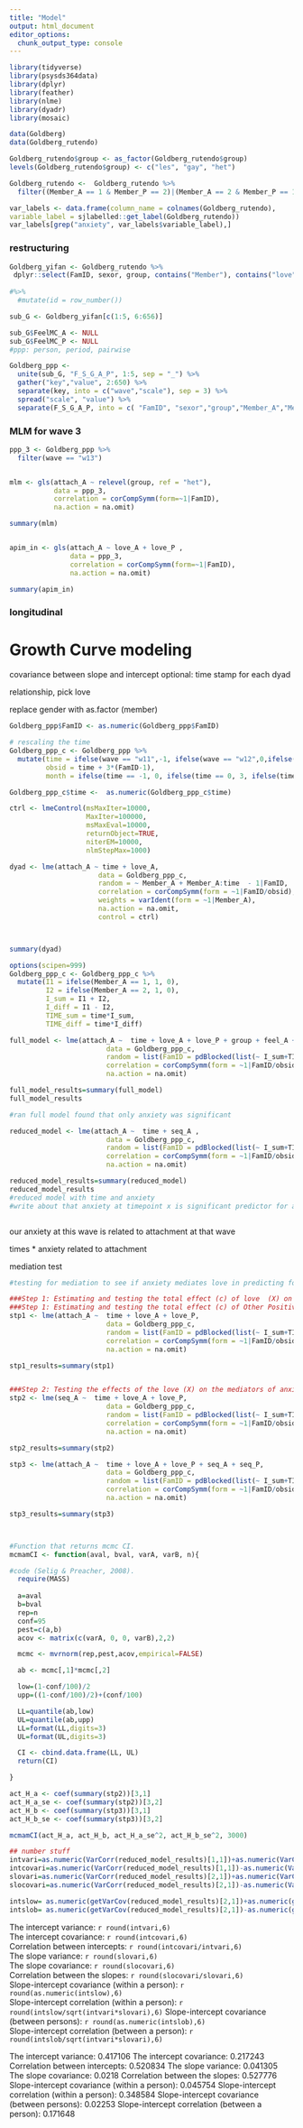 ```yaml
---
title: "Model"
output: html_document
editor_options: 
  chunk_output_type: console
---
```


```r
library(tidyverse)
library(psysds364data)
library(dplyr)
library(feather)
library(nlme)
library(dyadr)
library(mosaic)
```

```r
data(Goldberg)
data(Goldberg_rutendo)
```


```r
Goldberg_rutendo$group <- as_factor(Goldberg_rutendo$group)
levels(Goldberg_rutendo$group) <- c("les", "gay", "het")

Goldberg_rutendo <-  Goldberg_rutendo %>%
  filter((Member_A == 1 & Member_P == 2)|(Member_A == 2 & Member_P == 1))

var_labels <- data.frame(column_name = colnames(Goldberg_rutendo),
variable_label = sjlabelled::get_label(Goldberg_rutendo))
var_labels[grep("anxiety", var_labels$variable_label),]
```

### restructuring 

```r
Goldberg_yifan <- Goldberg_rutendo %>%
 dplyr::select(FamID, sexor, group, contains("Member"), contains("love"), contains("cnflct"), contains("ambiv"), contains("maint"), contains("seq"), contains("attach"), contains("feel"))
  
#%>%
  #mutate(id = row_number())

sub_G <- Goldberg_yifan[c(1:5, 6:656)]

sub_G$FeelMC_A <- NULL
sub_G$FeelMC_P <- NULL
#ppp: person, period, pairwise

Goldberg_ppp <- 
  unite(sub_G, "F_S_G_A_P", 1:5, sep = "_") %>%
  gather("key","value", 2:650) %>%
  separate(key, into = c("wave","scale"), sep = 3) %>%
  spread("scale", "value") %>%
  separate(F_S_G_A_P, into = c( "FamID", "sexor","group","Member_A","Member_P"), sep = "_") 

```

### MLM for wave 3
```r
ppp_3 <- Goldberg_ppp %>%
  filter(wave == "w13")


mlm <- gls(attach_A ~ relevel(group, ref = "het"), 
           data = ppp_3,
           correlation = corCompSymm(form=~1|FamID),
           na.action = na.omit)

summary(mlm)


apim_in <- gls(attach_A ~ love_A + love_P ,
               data = ppp_3,
               correlation = corCompSymm(form=~1|FamID),
               na.action = na.omit)

summary(apim_in)
```

### longitudinal 
# Growth Curve modeling 

covariance between slope and intercept 
optional: time stamp for each dyad 

relationship, pick love 

replace gender with as.factor (member)

```r

Goldberg_ppp$FamID <- as.numeric(Goldberg_ppp$FamID)

# rescaling the time
Goldberg_ppp_c <- Goldberg_ppp %>%
  mutate(time = ifelse(wave == "w11",-1, ifelse(wave == "w12",0,ifelse(wave == "w13",1,ifelse(wave == "w14",2,NA)))),
         obsid = time + 3*(FamID-1),
         month = ifelse(time == -1, 0, ifelse(time == 0, 3, ifelse(time == 1, 12, ifelse(time == 2, 24, NA)))))

```



```r
Goldberg_ppp_c$time <-  as.numeric(Goldberg_ppp_c$time)

ctrl <- lmeControl(msMaxIter=10000,
                   MaxIter=100000,
                   msMaxEval=10000,
                   returnObject=TRUE,
                   niterEM=10000,
                   nlmStepMax=1000)

dyad <- lme(attach_A ~ time + love_A,
                      data = Goldberg_ppp_c, 
                      random = ~ Member_A + Member_A:time  - 1|FamID,
                      correlation = corCompSymm(form = ~1|FamID/obsid),
                      weights = varIdent(form = ~1|Member_A),
                      na.action = na.omit,
                      control = ctrl)



summary(dyad)

```


```r
options(scipen=999)
Goldberg_ppp_c <- Goldberg_ppp_c %>%
  mutate(I1 = ifelse(Member_A == 1, 1, 0),
         I2 = ifelse(Member_A == 2, 1, 0),
         I_sum = I1 + I2, 
         I_diff = I1 - I2, 
         TIME_sum = time*I_sum, 
         TIME_diff = time*I_diff)

```

```r
full_model <- lme(attach_A ~  time + love_A + love_P + group + feel_A + feel_P + seq_A + seq_P,
                        data = Goldberg_ppp_c, 
                        random = list(FamID = pdBlocked(list(~ I_sum+TIME_sum-1,~ I_diff+TIME_diff-1))),
                        correlation = corCompSymm(form = ~1|FamID/obsid),
                        na.action = na.omit)

full_model_results=summary(full_model)
full_model_results

#ran full model found that only anxiety was significant

reduced_model <- lme(attach_A ~  time + seq_A ,
                        data = Goldberg_ppp_c, 
                        random = list(FamID = pdBlocked(list(~ I_sum+TIME_sum-1,~ I_diff+TIME_diff-1))),
                        correlation = corCompSymm(form = ~1|FamID/obsid),
                        na.action = na.omit)

reduced_model_results=summary(reduced_model)
reduced_model_results
#reduced model with time and anxiety
#write about that anxiety at timepoint x is significant predictor for attachment at timepoint x



```

our anxiety at this wave is related to attachment at that wave

times * anxiety related to attachment 


mediation test
```r
#testing for mediation to see if anxiety mediates love in predicting for attachment

###Step 1: Estimating and testing the total effect (c) of love  (X) on attachment (Y)
###Step 1: Estimating and testing the total effect (c) of Other Positivity (X) on Satisfaction (Y)
stp1 <- lme(attach_A ~  time + love_A + love_P,
                        data = Goldberg_ppp_c, 
                        random = list(FamID = pdBlocked(list(~ I_sum+TIME_sum-1,~ I_diff+TIME_diff-1))),
                        correlation = corCompSymm(form = ~1|FamID/obsid),
                        na.action = na.omit)

stp1_results=summary(stp1)


###Step 2: Testing the effects of the love (X) on the mediators of anxiety member a meber b (M).
stp2 <- lme(seq_A ~  time + love_A + love_P,
                        data = Goldberg_ppp_c, 
                        random = list(FamID = pdBlocked(list(~ I_sum+TIME_sum-1,~ I_diff+TIME_diff-1))),
                        correlation = corCompSymm(form = ~1|FamID/obsid),
                        na.action = na.omit)

stp2_results=summary(stp2)

stp3 <- lme(attach_A ~  time + love_A + love_P + seq_A + seq_P,
                        data = Goldberg_ppp_c, 
                        random = list(FamID = pdBlocked(list(~ I_sum+TIME_sum-1,~ I_diff+TIME_diff-1))),
                        correlation = corCompSymm(form = ~1|FamID/obsid),
                        na.action = na.omit)

stp3_results=summary(stp3)



#Function that returns mcmc CI. 
mcmamCI <- function(aval, bval, varA, varB, n){

#code (Selig & Preacher, 2008).
  require(MASS)
  
  a=aval
  b=bval
  rep=n
  conf=95
  pest=c(a,b)
  acov <- matrix(c(varA, 0, 0, varB),2,2)

  mcmc <- mvrnorm(rep,pest,acov,empirical=FALSE)

  ab <- mcmc[,1]*mcmc[,2]

  low=(1-conf/100)/2
  upp=((1-conf/100)/2)+(conf/100)

  LL=quantile(ab,low)
  UL=quantile(ab,upp)
  LL=format(LL,digits=3)
  UL=format(UL,digits=3)

  CI <- cbind.data.frame(LL, UL)
  return(CI)

}

act_H_a <- coef(summary(stp2))[3,1]
act_H_a_se <- coef(summary(stp2))[3,2]
act_H_b <- coef(summary(stp3))[3,1]
act_H_b_se <- coef(summary(stp3))[3,2]

mcmamCI(act_H_a, act_H_b, act_H_a_se^2, act_H_b_se^2, 3000)
```



```r
## number stuff
intvari=as.numeric(VarCorr(reduced_model_results)[1,1])+as.numeric(VarCorr(reduced_model_results)[3,1]) 
intcovari=as.numeric(VarCorr(reduced_model_results)[1,1])-as.numeric(VarCorr(reduced_model_results)[3,1])
slovari=as.numeric(VarCorr(reduced_model_results)[2,1])+as.numeric(VarCorr(reduced_model_results)[4,1]) 
slocovari=as.numeric(VarCorr(reduced_model_results)[2,1])-as.numeric(VarCorr(reduced_model_results)[4,1])

intslow= as.numeric(getVarCov(reduced_model_results)[2,1])+as.numeric(getVarCov(reduced_model_results)[4,3])
intslob= as.numeric(getVarCov(reduced_model_results)[2,1])-as.numeric(getVarCov(reduced_model_results)[4,3])
```

The intercept variance: `r round(intvari,6)`  
The intercept covariance: `r round(intcovari,6)`  
Correlation between intercepts: `r round(intcovari/intvari,6)`  
The slope variance: `r round(slovari,6)`  
The slope covariance: `r round(slocovari,6)`  
Correlation between the slopes: `r round(slocovari/slovari,6)`  
Slope-intercept covariance (within a person): `r round(as.numeric(intslow),6)`    
Slope-intercept correlation (within a person): `r round(intslow/sqrt(intvari*slovari),6)` 
Slope-intercept covariance (between persons): `r round(as.numeric(intslob),6)`  
Slope-intercept correlation (between a person): `r round(intslob/sqrt(intvari*slovari),6)` 

The intercept variance: 0.417106
The intercept covariance: 0.217243
Correlation between intercepts: 0.520834
The slope variance: 0.041305
The slope covariance: 0.0218
Correlation between the slopes: 0.527776
Slope-intercept covariance (within a person): 0.045754
Slope-intercept correlation (within a person): 0.348584 Slope-intercept covariance (between persons): 0.02253
Slope-intercept correlation (between a person): 0.171648